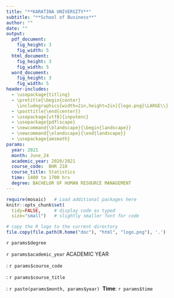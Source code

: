 ```yaml
---
title: "**KARATINA UNIVERSITY**"
subtitle: "**School of Business**"
author: ""
date: ""
output: 
  pdf_document:
    fig_height: 3
    fig_width: 5
  html_document:
    fig_height: 3
    fig_width: 5
  word_document:
    fig_height: 3
    fig_width: 5
header-includes:
  - \usepackage{titling}
  - \pretitle{\begin{center}
    \includegraphics[width=2in,height=2in]{logo.png}\LARGE\\}
  - \posttitle{\end{center}}
  - \usepackage[utf8]{inputenc}
  - \usepackage{pdflscape}
  - \newcommand{\blandscape}{\begin{landscape}}
  - \newcommand{\elandscape}{\end{landscape}}
  - \usepackage{amsmath}
params:
  year: 2021
  month: June_24
  academic_year: 2020/2021
  course_code:  BHR 210
  course_title: Statistics
  time: 1400 to 1700 hrs
  degree: BACHELOR OF HUMAN RESOURCE MANAGEMENT
---
```


```r
require(mosaic)   # Load additional packages here 
knitr::opts_chunk$set(
  tidy=FALSE,     # display code as typed
  size="small")   # slightly smaller font for code
```

```r
# copy the R logo to the current directory
file.copy(file.path(R.home("doc"), "html", "logo.png"), '.')
```

\center
\textbf{UNIVERSITY EXAMINATIONS}

\center

\center
`r params$degree`

\center

\vspace{15mm}

`r params$academic_year` ACADEMIC YEAR

\vspace{5mm} 

\textbf{COURSE CODE}: `r params$course_code`

\vspace{5mm} 

\textbf{COURSE TITLE}: `r params$course_title`

\vspace{35mm}

\textbf{Exam Period}: `r paste(params$month, params$year)` \hfill\ **Time**: `r params$time`


\vspace{10mm} 

\begin{flushleft}

Instructions: 

1. Attempt \textbf{QUESTION ONE} and choose \textbf{THREE (3)} additional questions. 

2. The examination is worth 70 percent of the total score. 

3. During the exam, you must not have in your possession any item or material that has not been authorised for your exam. This includes books, notes, paper, electronic device(s), mobile phone, smart watch/device, calculator, pencil case, or writing on any part of your body. Items or materials on your desk, chair, in your clothing or otherwise on your person will be deemed to be in your possession.



\newpage

\textbf{QUESTION ONE}

\textbf{PART A}

As part of the human resource department of Karatina University, you are tasked to summarize the maximum educational level attained by each of the 900 employees at the institution. From the records, you find that 200 have no college degree (None), 50- have a diploma (DIP), 200 have a bachelors degree (BA), 300 have a masters degree (MA), and 150 have a PhD. 

a) Make a frequency table with two columns; Education Level and Number. \hfill\ (2 marks)

b) Make a relative frequency table. \hfill\ (2 Marks)

c) Is Education Level a quantitative or qualitative variable? Explain. \hfill\ (1 mark)

d) Is Number a quantitative or qualitative variable? Explain. \hfill\ (1 marks)

e) Draw a bar-graph to represent the above information. \hfill\ (2 marks). 

NB: The x-xis should represent education level with number on the y-axis. 

f) What is the probability that an employee of Karatina University picked at random would be a holder of a diploma qualification? \hfill\ (1 mark)


\textbf{PART B}

The table below shows the corresponding height(in cm) and weight (in kilograms) of a sample of 10 traders at Karatina open air market. 

\begin{center}
\begin{tabular}{ c c c c c c c c c c c }
 \textbf{Name} & Wairimu & Oloo & Kiptoo & Ann & Etyang & Paul & Jane & Joan & Paul & Carol \\ 
 \textbf{Height} & 165 & 172 & 167 & 179 & 150 & 140 & 180 & 200 & 176 & 220 \\  
 \textbf{Weight} & 67 & 73 & 69 & 75 & 64 & 50 & 78 & 84 & 80 & 90   
\end{tabular}
\end{center}


a) Compute the arithmetic mean for the height and weight of the traders. \hfill\ (1 mark)

b) Compute the median height and weight of the traders. \hfill\ (1 mark)

c) When is the median an appropriate measure of center than the arithmetic mean? Explain. \hfill\ (1 mark)

d) Draw a scatter plot of the height (x - axis) and weight (y -axis). \hfill\ (4 marks)

e) Compute the standard deviation for (i) height and (ii) weight of the traders. \hfill\ (2 marks)

f) Compute the correlation coefficient between height and weight of the traders. \hfill\ (3 marks) 

g) Write a sample R code that you would use to capture the height of the traders. \hfill\ (2 marks)

h) Write a sample R code that you would use to compute the mean of the height \hfill\ (1 mark)

\textbf{QUESTION TWO}

A tire manufacturer believes that the tread life of its snow tires can be described by a Normal
model with a mean of 32,000 miles and a standard deviation of 2500 miles.

a) Compute the z-score for a tire that lasts for 40,000 miles. \hfill\ (3 marks)

b) Approximately what fraction of these tires can be expected to last less than 30,000 miles? \hfill\ (6 marks)

c) Approximately what fraction of these tires can be expected to last between 30,000 and 35,000 miles? \hfill\ (6 marks)


\textbf{QUESTION THREE}

A recent study of Kenya Revenue Authority (KRA) audits showed that, for estates worth less than 15 million, about 1 out of 7 of all estate tax returns are audited, but that probability increases to 0.5 for estates worth over Ksh. 15 million. Suppose a tax accountant has three clients who have recently filed returns for estates worth more than Ksh. 15 million. What are the probabilities that:

a) All three will be audited? \hfill\ (3 marks)

b) None will be audited? \hfill\ (3 marks)

c) At least one will be audited? \hfill\ (5 marks)

d) What did you assume in calculating these probabilities? \hfill\ (4 marks)


\textbf{QUESTION FOUR}

Is there a relationship between total team salary and the performance of teams in the Kenya National Soccer League (NFL)? For the 2019–2020 season, a linear model predicting Wins (out of 16 regular season games) from
the total team Salary (Ksh. millions) for the 20 teams in the league is:

Wins = -16.32 + 0.219Salary

a) What is the explanatory or independent variable? \hfill\ (1 mark)

b) What is the response or dependent variable? \hfill\ (1 mark)

c) What does the slope mean in this context? \hfill\ (2 marks)

d) What does the y-intercept mean in this context? Is it meaningful? Explain. \hfill\ (4 marks)

e) If one team spends Ksh. 10 million more than another on salary, how many more games on average would you predict them to win? \hfill\ (3 marks)

f) If a team spent ksh. 120 million on salaries and won 8 games, would they have done better or worse than predicted? \hfill\ (4 marks)


\textbf{QUESTION FIVE}

a) Distingusih between a sample and population. \hfill\ (3 marks)

b) Compare and contrast the arithmetic mean and the geometric mean, giving situations where each is a more appropriate measure of center. \hfill\ (4 marks). 

c) List and discuss four sampling techniques that researchers use to select a sample from the population \hfill\ (8 marks). 



\end{flushleft}

